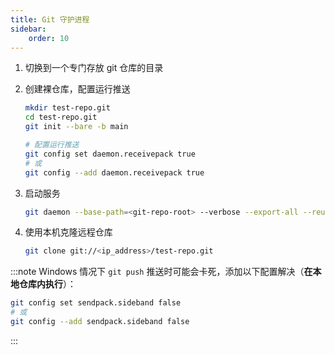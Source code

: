 ```yaml
---
title: Git 守护进程
sidebar:
    order: 10
---
```



<Steps>

1. 切换到一个专门存放 git 仓库的目录

2. 创建裸仓库，配置运行推送

    ```bash
    mkdir test-repo.git
    cd test-repo.git
    git init --bare -b main

    # 配置运行推送
    git config set daemon.receivepack true
    # 或
    git config --add daemon.receivepack true
    ```

3. 启动服务

    ```bash
    git daemon --base-path=<git-repo-root> --verbose --export-all --reuseaddr
    ```

4. 使用本机克隆远程仓库

    ```bash
    git clone git://<ip_address>/test-repo.git
    ```

</Steps>

:::note
Windows 情况下 `git push` 推送时可能会卡死，添加以下配置解决（**在本地仓库内执行**）：

```bash
git config set sendpack.sideband false
# 或
git config --add sendpack.sideband false
```

:::
